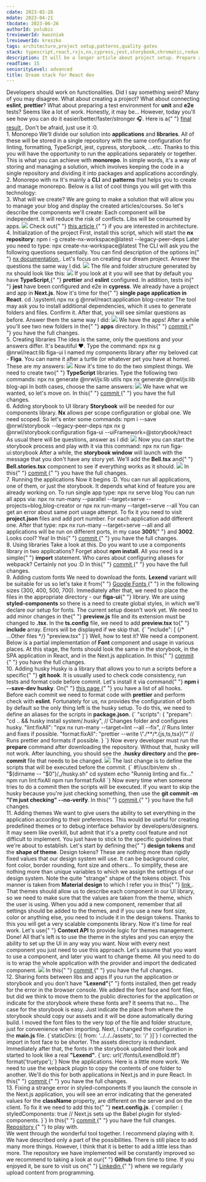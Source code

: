 ```yaml
---
cdate: 2023-02-28
mdate: 2023-04-21
tbcdate: 2023-06-26
authorId: polubis
treviewerId: kwozniak
lreviewerId: kreszko
tags: architecture,project setup,patterns,quality gates
stack: typescript,react,rxjs,nx,cypress,jest,storybook,chromatic,redux,styled-components,next
description: It will be a longer article about project setup. Prepare a huge mug of coffee before you start reading.
readTime: 15
seniorityLevel: advanced
title: Dream stack for React dev
---
```


<Prelude>
  <M>Developers should work on functionalities. Did I say something weird?</M>
  <M>
    Many of you may disagree. What about creating a project? What about
    connecting <B>eslint</B>, <B>prettier</B>? What about preparing a test
    environment for <B>unit</B> and <B>e2e</B> tests? Seems like a lot of work.
    Honestly, it may be...
  </M>
  <M>
    However, today you'll see how you can do it easier/better/faster/stronger
    🎧.
  </M>
  <Hint hasBg>
    Here is a{" "}
    <A outside href="https://github.com/polubis/Dream-stack-for-React-dev/">
      final result
    </A>
    . Don't be afraid, just use it :0.
  </Hint>
</Prelude>

<Section>
  <XL>1. Monorepo</XL>
  <M>
    We'll divide our solution into <B>applications</B> and <B>libraries</B>. All
    of these will be stored in a single repository with the same configuration
    for linting, formatting, TypeScript, jest, cypress, storybook, ...etc.
  </M>
  <M>
    Thanks to this you will have the opportunity to run the applications
    separately or together. This is what you can achieve with <B>monorepo</B>.
    In simple words, it's a way of storing and managing a solution, which
    involves keeping the code in a single repository and dividing it into
    packages and applications accordingly.
  </M>
</Section>

<Section>
  <XL>2. Monorepo with nx</XL>
  <M>
    It's mainly a <B>CLI</B> and <B>patterns</B> that helps you to create and
    manage monorepo. Below is a list of cool things you will get with this
    technology:
  </M>
  <List items="apps and libs generation via CLI,organized structure,option to configure stuff like storybook via one command,dependency preview via graph,same configs for everything,configuration of the TypeScript,option to choose way of styling your components,routing configuration,bundler configuration, unit and e2e tests configuration, and many more..." />
</Section>

<Section>
  <XL>3. What will we create?</XL>
  <M>
    We are going to make a solution that will allow you to manage your blog and
    display the created articles/courses. So let's describe the components we'll
    create:
  </M>
  <List items="application for presenting the blog content and homepage,a blog management application,library for communicating with the API,utilities library,a library with components" />
  <M>
    Each component will be independent. It will reduce the risk of conflicts.
    Libs will be consumed by apps.
  </M>
  <Img
    border
    src="/assets/dream-stack-for-react-dev/graph.png"
    description="Building blocks"
  />
  <Hint hasBg>
    Check out{" "}
    <A
      outside
      href="/articles/architecture/modular-architecture-for-medium-frontend-apps/"
    >
      this article
    </A>{" "}
    if you are interested in architecture.
  </Hint>
</Section>

<Section>
  <XL>4. Initialization of the project</XL>
  <M>
    First, install this script, which will start the <B>nx repository</B>:
  </M>
  <Hint hasBg>npm i -g create-nx-workspace@latest --legacy-peer-deps</Hint>
  <M>Later you need to type: </M>
  <Hint hasBg>npx create-nx-workspace@latest</Hint>
  <M>
    The CLI will ask you the following questions sequentially. You can find
    description of the options in{" "}
    <A outside href="https://nx.dev/getting-started/intro/">
      nx documentation
    </A>
    . Let's focus on creating our dream project.
  </M>
  <M>Answer the questions the same way I did.</M>
  <Img
    border
    src="/assets/dream-stack-for-react-dev/questions.jpg"
    description="Questions and answers"
  />
  <M>The file and folder structure generated by nx should look like this:</M>
  <Img
    border
    src="/assets/dream-stack-for-react-dev/folders-and-files.jpg"
    description="Generated content for blog application"
  />
  <M>
    If you look at it you will see that by default you have <B>TypeScript</B>,{" "}
    <B>prettier</B> and <B>eslint</B> configured. In addition, tests in{" "}
    <B>jest</B> have been configured and e2e in <B>cypress</B>.
  </M>
  <M>
    We already have a project and app in <B>Next.js</B>. Now it's time for the{" "}
    <B>single page application in React</B>.
  </M>
  <Hint hasBg>cd .\system\</Hint>
  <Hint hasBg>npx nx g @nrwl/react:application blog-creator</Hint>
  <M>
    The tool may ask you to install additional dependencies, which it uses to
    generate folders and files. Confirm it. After that, you will see similar
    questions as before. Answer them the same way I did:
  </M>
  <Img
    border
    src="/assets/dream-stack-for-react-dev/react-questions.jpg"
    description="React app done"
  />
  <M>
    We have the apps! After a while you'll see two new folders in the{" "}
    <B>apps</B> directory.
  </M>
  <Hint hasBg>
    In this{" "}
    <A
      outside
      href="https://github.com/polubis/Dream-stack-for-React-dev/commit/25d239e6698c6d862afbff6fa481e784ca1b1a5e/"
    >
      commit
    </A>{" "}
    you have the full changes.
  </Hint>
</Section>

<Section>
  <XL>5. Creating libraries</XL>
  <M>
    The idea is the same, only the questions and your answers differ. It's
    beautiful ❤️. Type the command:
  </M>
  <Hint hasBg>npx nx g @nrwl/react:lib figa-ui</Hint>
  <M>
    I named my components library after my beloved cat - <B>Figa</B>. You can
    name it after a turtle (or whatever pet you have at home). These are my
    answers:
  </M>
  <Img
    border
    src="/assets/dream-stack-for-react-dev/ui-lib-setup.jpg"
    description="You have figa-ui installed :D"
  />
  <M>
    Now it's time to do the two simplest things. We need to create two{" "}
    <B>TypeScript</B> libraries. Type the following two commands:
  </M>
  <Hint hasBg>npx nx generate @nrwl/js:lib utils</Hint>
  <Hint hasBg>npx nx generate @nrwl/js:lib blog-api</Hint>
  <M>In both cases, choose the same answers:</M>
  <Img
    border
    src="/assets/dream-stack-for-react-dev/pure-ts-lib-answers.jpg"
    description="TypeScript libs are cool"
  />
  <M>We have what we wanted, so let's move on.</M>
  <Hint hasBg>
    In this{" "}
    <A
      outside
      href="https://github.com/polubis/Dream-stack-for-React-dev/commit/5021144480bb788155a6cee17699a62ec5b5a74d/"
    >
      commit
    </A>{" "}
    you have the full changes.
  </Hint>
</Section>

<Section>
  <XL>6. Adding storybook to UI library</XL>
  <M>
    <B>Storybook</B> will be needed for our components library. <B>Nx</B> allows
    per scope configuration or global one. We need scoped. So let's enter some
    commands:
  </M>
  <Hint hasBg>npm i --save @nrwl/storybook --legacy-peer-deps</Hint>
  <Hint hasBg>
    npx nx g @nrwl/storybook:configuration figa-ui
    --uiFramework=@storybook/react
  </Hint>
  <M>As usual there will be questions, answer as I did:</M>
  <Img
    border
    src="/assets/dream-stack-for-react-dev/storybook-answers.jpg"
    description="Storybook ready!"
  />
  <M>
    Now you can start the storybook process and play with it via this command:
  </M>
  <Hint hasBg>npx nx run figa-ui:storybook</Hint>
  <M>
    After a while, the <B>storybook window</B> will launch with the message that
    you don't have any story yet. We'll add the <B>Bell.tsx</B> and{" "}
    <B>Bell.stories.tsx</B> component to see if everything works as it should.
  </M>
  <Img
    src="/assets/dream-stack-for-react-dev/storybook-works.jpg"
    description="It works!"
  />
  <Hint hasBg>
    In this{" "}
    <A
      outside
      href="https://github.com/polubis/Dream-stack-for-React-dev/commit/2bcf4873c2592b032015a24f3485c314230b6118/"
    >
      commit
    </A>{" "}
    you have the full changes.
  </Hint>
</Section>

<Section>
  <XL>7. Running the applications</XL>
  <M>
    Now it begins :D. You can run all applications, one of them, or just the
    storybook. It depends what kind of feature you are already working on. To
    run single app type:
  </M>
  <Hint hasBg>npx nx serve blog</Hint>
  <M>You can run all apps via: </M>
  <Hint hasBg>
    npx nx run-many --parallel --target=serve --projects=blog,blog-creator
  </Hint>
  <M>or</M>
  <Hint hasBg>npx nx run-many --target=serve --all</Hint>
  <M>
    You can get an error about same port usage attempt. To fix it you need to
    visit <B>project.json</B> files and add port number. For each application
    add different one. After that type:
  </M>
  <Hint hasBg>npx nx run-many --target=serve --all</Hint>
  <M>
    and all applications will be run on different ports, in my case <B>3001</B>{" "}
    and <B>3002</B>. Looks cool? Yea!
  </M>
  <Hint hasBg>
    In this{" "}
    <A
      outside
      href="https://github.com/polubis/Dream-stack-for-React-dev/commit/3cd43866db3fe6c780dabb322bba7ba9ff5ac856/"
    >
      commit
    </A>{" "}
    you have the full changes.
  </Hint>
</Section>

<Section>
  <XL>8. Using libraries</XL>
  <M>
    Take a look at this. Do you want to use a components library in two
    applications? Forget about <B>npm install</B>. All you need is a simple{" "}
    <B>import</B> statement.
  </M>
  <Snippet
    linesCount={7}
    src="/snippets/dream-stack-for-react-dev/how-to-import.tsx"
    description="The power of monorepo and nx"
  />
  <M>Who cares about configuring aliases for webpack? Certainly not you :D</M>
  <Hint hasBg>
    In this{" "}
    <A
      outside
      href="https://github.com/polubis/Dream-stack-for-React-dev/commit/eb157141da07fc66219ef3bbfa76f5784f7062df/"
    >
      commit
    </A>{" "}
    you have the full changes.
  </Hint>
</Section>

<Section>
  <XL>9. Adding custom fonts</XL>
  <M>
    We need to download the fonts. <B>Lexend</B> variant will be suitable for us
    so let's take it from{" "}
    <A href="https://fonts.google.com/specimen/Lexend?query=Lexend" outside>
      Google Fonts
    </A>{" "}
    in the following sizes (300, 400, 500, 700). Immediately after that, we need
    to place the files in the appropriate directory - our <B>figa-ui</B>{" "}
    library.
  </M>
  <M>
    We are using <B>styled-components</B> so there is a need to create global
    styles, in which we'll declare our setup for fonts.
  </M>
  <Snippet
    linesCount={31}
    src="/snippets/dream-stack-for-react-dev/global-style.ts"
    description="Almost, but not yet"
  />
  <M>
    The current setup doesn't work yet. We need to add minor changes in the{" "}
    <B>preview.js</B> file and its extension must be changed to <B>.tsx</B>.
  </M>
  <Snippet
    linesCount={18}
    src="/snippets/dream-stack-for-react-dev/preview.tsx"
  />
  <M>
    In the <B>ts.config</B> file, we need to add <B>preview.tsx</B> to{" "}
    <B>include</B> array. Errors will be displayed if we skip that.
  </M>
  <Snippet>{`  "include": [
    {/* ...Other files */}
    "preview.tsx"
  ]`}</Snippet>
  <M>
    Well, how to test it? We need a component. Below is a partial implementation
    of <B>Font</B> component and usage in various places.
  </M>
  <Snippet
    linesCount={94}
    description="Partial implementation and usage"
    src="/snippets/dream-stack-for-react-dev/Font.tsx"
  />
  <M>
    At this stage, the fonts should look the same in the storybook, in the SPA
    application in React, and in the Next.js application.
  </M>
  <Hint hasBg>
    In this{" "}
    <A
      outside
      href="https://github.com/polubis/Dream-stack-for-React-dev/commit/9e7c0a7e54913bf4522c0a29c78e5b6d41fc8e8b/"
    >
      commit
    </A>{" "}
    you have the full changes.
  </Hint>
</Section>

<Section>
  <XL>10. Adding husky</XL>
  <M>
    Husky is a library that allows you to run a scripts before a specific{" "}
    <B>git hook</B>. It is usually used to check code consistency, run tests and
    format code before commit. Let's install it via command{" "}
    <B>npm i --save-dev husky</B>.
  </M>
  <Hint hasBg>
    On{" "}
    <A href="https://git-scm.com/docs/githooks" outside>
      this page
    </A>{" "}
    you have a list of all hooks.
  </Hint>
  <M>
    Before each commit we need to format code with <B>prettier</B> and perform
    check with <B>eslint</B>. Fortunately for us, nx provides the configuration
    of both by default so the only thing left is the husky setup. To do this, we
    need to define an aliases for the scripts in <B>package.json</B>.
  </M>
  <Snippet>
    {`
"scripts": {
   "prepare": "cd .. && husky install system/.husky", // Changes folder and configures husky.
   "lint:fixAll": "npx nx run-many --target=lint --all --fix", // Runs linter and fixes if possible.
   "format:fixAll": "prettier --write \"./**/*.{js,ts,tsx}\"" // Runs prettier and formats if possible.
}
`}
  </Snippet>
  <M>
    Now every developer must run the <B>prepare</B> command after downloading
    the repository. Without that, husky will not work. After launching, you
    should see the <B>.husky directory</B> and the <B>pre-commit</B> file that
    needs to be changed.
  </M>
  <Img
    border
    src="/assets/dream-stack-for-react-dev/husky-created.jpg"
    description="Husky ready"
  />
  <M>
    The last change is to define the scripts that will be executed before the
    commit.
  </M>
  <Snippet>
    {`
#!/usr/bin/env sh
. "$(dirname -- "$0")/_/husky.sh"
cd system 
echo "Runnig linting and fix..."
npm run lint:fixAll
npm run format:fixAll
`}
  </Snippet>
  <M>
    Now every time when someone tries to do a commit then the scripts will be
    executed. If you want to skip the husky because you're just checking
    something, then use the <B>git commit -m "I'm just checking" --no-verify</B>.
  </M>
  <Hint hasBg>
    In this{" "}
    <A
      outside
      href="https://github.com/polubis/Dream-stack-for-React-dev/commit/6821d08d99e8642ab74835fee34fc421a4472d0d/"
    >
      commit
    </A>{" "}
    you have the full changes.
  </Hint>
</Section>

<Section>
  <XL>11. Adding themes</XL>
  <M>
    We want to give users the ability to set everything in the application
    according to their preferences. This would be useful for creating predefined
    themes or to debug interface behavior by developers/designers.
  </M>
  <M>
    It may seem like overkill, but admit that it's a pretty cool feature and not
    difficult to implement. You just have to stick to the specific guidelines
    that we're about to establish. Let's start by defining the{" "}
    <B>design tokens</B> and the <B>shape of theme</B>.
  </M>
  <M>
    Design tokens? These are nothing more than rigidly fixed values that our
    design system will use. It can be background color, font color, border
    rounding, font size and others... To simplify, these are nothing more than
    unique variables to which we assign the settings of our design system.
  </M>
  <List items="background.color='#f0f0f0',font.color='#000000',boxes.radius100='4px',font.size100='16px'" />
  <Snippet
    linesCount={25}
    src="/snippets/dream-stack-for-react-dev/design-tokens.ts"
  />
  <Hint hasBg>
    Note the quite "strange" shape of the tokens object. This manner is taken
    from <B>Material design</B> to which I refer you in this{" "}
    <A href="https://m3.material.io/foundations/design-tokens/overview" outside>
      link
    </A>
    .
  </Hint>
  <M>
    That themes should allow us to describe each component in our UI library, so
    we need to make sure that the values are taken from the theme, which the
    user is using.
  </M>
  <Snippet
    linesCount={26}
    src="/snippets/dream-stack-for-react-dev/theme-object.ts"
  />
  <M>
    When you add a new component, remember that all settings should be added to
    the themes, and if you use a new font size, color or anything else, you need
    to include it in the design tokens. Thanks to this you will get a very
    scalable components library. Now it's time for real work. Let's use{" "}
    <B>Context API</B> to provide logic for themes management.
  </M>
  <Snippet
    linesCount={50}
    src="/snippets/dream-stack-for-react-dev/provider.tsx"
    description="We're injecting themes and an API to change them"
  />
  <M>
    Done! All that's left is to use the theme in the styles and you can enjoy
    the ability to set up the UI in any way you want. Now with every next
    component you just need to use this approach.
  </M>
  <Snippet linesCount={5} src="/snippets/dream-stack-for-react-dev/css.ts" />
  <M>
    Let's assume that you want to use a component, and later you want to change
    theme. All you need to do is to wrap the whole application with the provider
    and import the dedicated component.
  </M>
  <Snippet
    linesCount={8}
    src="/snippets/dream-stack-for-react-dev/usage-in-all-places.tsx"
  />
  <Img border src="/assets/dream-stack-for-react-dev/themes.gif" />
  <Hint hasBg>
    In this{" "}
    <A
      outside
      href="https://github.com/polubis/Dream-stack-for-React-dev/commit/ff48962e3899deddabf6fde82de723d3b98afe69"
    >
      commit
    </A>{" "}
    you have the full changes.
  </Hint>
</Section>

<Section>
  <XL>12. Sharing fonts between libs and apps</XL>
  <M>
    If you run the application or storybook and you don't have <B>"Lexend"</B>{" "}
    fonts installed, then get ready for the error in the browser console. We
    added the font face and font files, but did we think to move them to the
    public directories for the application or indicate for the storybook where
    these fonts are? It seems that no...
  </M>
  <M>
    The case for the storybook is easy. Just indicate the place from where the
    storybook should copy our assets and it will be done automatically during
    build. I moved the font files to the very top of the file and folder
    structure, just for convenience when importing. Next, I changed the
    configuration in the <B>main.js</B> file.
  </M>
  <Snippet>{`staticDirs: [{ from: '../../../assets', to: '/' }]`}</Snippet>
  <M>
    I corrected the import in font face to be shorter. The assets directory is
    redundant. Immediately after that, the fonts in the storybook updated their
    look and started to look like a real <B>"Lexend"</B>.
  </M>
  <Snippet>{`src: url('/fonts/LexendBold.ttf') format('truetype');`}</Snippet>
  <M>
    Now the applications. Here is a little more work. We need to use the webpack
    plugin to copy the contents of one folder to another. We'll do this for both
    applications in Next.js and in pure React.
  </M>
  <Snippet
    description="React SPA fonts copied!"
    linesCount={26}
    src="https://raw.githubusercontent.com/polubis/Dream-stack-for-React-dev/0ab6b3c21eecbe7d6446979c3bc1035adfe90c2f/system/apps/blog-creator/webpack.config.js"
  />
  <Snippet
    linesCount={39}
    src="https://raw.githubusercontent.com/polubis/Dream-stack-for-React-dev/0ab6b3c21eecbe7d6446979c3bc1035adfe90c2f/system/apps/blog/next.config.js"
    description="Next.js fonts copied!"
  />
  <Hint hasBg>
    In this{" "}
    <A
      outside
      href="https://github.com/polubis/Dream-stack-for-React-dev/commit/0ab6b3c21eecbe7d6446979c3bc1035adfe90c2f"
    >
      commit
    </A>{" "}
    you have the full changes.
  </Hint>
</Section>

<Section>
  <XL>13. Fixing a strange error in styled-components</XL>
  <M>
    If you launch the console in the Next.js application, you will see an error
    indicating that the generated values for the <B>className</B> property, are
    different on the server and on the client. To fix it we need to add this to{" "}
    <B>next.config.js</B>.
  </M>
  <Snippet>
    {`compiler: {
  styledComponents: true // Next.js sets up the Babel plugin for styled-components.
}`}
  </Snippet>
  <Hint hasBg>
    In this{" "}
    <A
      outside
      href="https://github.com/polubis/Dream-stack-for-React-dev/commit/1d3b87e7d617d729e0d3c6fceed849072fe3c553"
    >
      commit
    </A>{" "}
    you have the full changes.
  </Hint>
</Section>

<Example>
  <M>
    <A href="https://github.com/polubis/Dream-stack-for-React-dev/" outside>
      Repository
    </A>{" "}
    to play with.
  </M>
</Example>

<Summary>
  <M>
    We went through the wonderful tool together. I recommend playing with it. We
    have described only a part of the possibilities.
  </M>
  <M>
    There is still place to add many more things. However, I think that it is
    better to add a little less than more. The repository we have implemented
    will be constantly improved so we recommend to taking a look at our{" "}
    <B>Github</B> from time to time.
  </M>
  <M>
    If you enjoyed it, be sure to visit us on{" "}
    <A href="https://www.linkedin.com/in/adrian-po%C5%82ubi%C5%84ski-281ab2172/" outside>
      Linkedin
    </A>{" "}
    where we regularly upload content from programming.
  </M>
</Summary>
